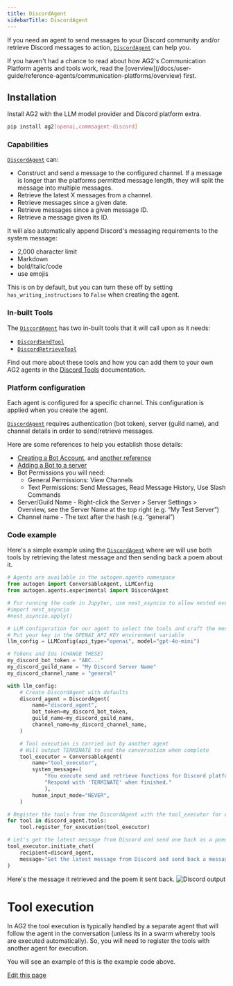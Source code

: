 ```yaml
---
title: DiscordAgent
sidebarTitle: DiscordAgent
---
```


If you need an agent to send messages to your Discord community and/or retrieve Discord messages to action, [`DiscordAgent`](/docs/api-reference/autogen/agents/experimental/DiscordAgent) can help you.

<Tip>
If you haven't had a chance to read about how AG2's Communication Platform agents and tools work, read the [overview](/docs/user-guide/reference-agents/communication-platforms/overview) first.
</Tip>

## Installation

Install AG2 with the LLM model provider and Discord platform extra.

```bash
pip install ag2[openai,commsagent-discord]
```

### Capabilities

[`DiscordAgent`](/docs/api-reference/autogen/agents/experimental/DiscordAgent) can:
- Construct and send a message to the configured channel. If a message is longer than the platforms permitted message length, they will split the message into multiple messages.
- Retrieve the latest X messages from a channel.
- Retrieve messages since a given date.
- Retrieve messages since a given message ID.
- Retrieve a message given its ID.

It will also automatically append Discord's messaging requirements to the system message:

- 2,000 character limit
- Markdown
- bold/italic/code
- use emojis

This is on by default, but you can turn these off by setting `has_writing_instructions` to `False` when creating the agent.

### In-built Tools

The [`DiscordAgent`](/docs/api-reference/autogen/agents/experimental/DiscordAgent) has two in-built tools that it will call upon as it needs:

- [`DiscordSendTool`](/docs/api-reference/autogen/tools/experimental/DiscordSendTool)
- [`DiscordRetrieveTool`](/docs/api-reference/autogen/tools/experimental/DiscordRetrieveTool)

Find out more about these tools and how you can add them to your own AG2 agents in the [Discord Tools](/docs/user-guide/reference-tools/communication-platforms/discord) documentation.

### Platform configuration

Each agent is configured for a specific channel. This configuration is applied when you create the agent.

[`DiscordAgent`](/docs/api-reference/autogen/agents/experimental/DiscordAgent) requires authentication (bot token), server (guild name), and channel details in order to send/retrieve messages.

Here are some references to help you establish those details:

- [Creating a Bot Account](https://discordpy.readthedocs.io/en/latest/discord.html), and [another reference](https://gist.github.com/SinisterRectus/2d84025f51bc0be37d2f0d0c559c2e35#how-do-i-make-a-discord-bot)
- [Adding a Bot to a server](https://gist.github.com/SinisterRectus/2d84025f51bc0be37d2f0d0c559c2e35#how-do-i-add-a-discord-bot-to-my-server)
- Bot Permissions you will need:
    - General Permissions: View Channels
    - Text Permissions: Send Messages, Read Message History, Use Slash Commands
- Server/Guild Name - Right-click the Server > Server Settings > Overview, see the Server Name at the top right (e.g. “My Test Server”)
- Channel name - The text after the hash (e.g. “general”)

### Code example

Here's a simple example using the [`DiscordAgent`](/docs/api-reference/autogen/agents/experimental/DiscordAgent) where we will use both tools by retrieving the latest message and then sending back a poem about it.

```python
# Agents are available in the autogen.agents namespace
from autogen import ConversableAgent, LLMConfig
from autogen.agents.experimental import DiscordAgent

# For running the code in Jupyter, use nest_asyncio to allow nested event loops
#import nest_asyncio
#nest_asyncio.apply()

# LLM configuration for our agent to select the tools and craft the message
# Put your key in the OPENAI_API_KEY environment variable
llm_config = LLMConfig(api_type="openai", model="gpt-4o-mini")

# Tokens and Ids (CHANGE THESE)
my_discord_bot_token = "ABC..."
my_discord_guild_name = "My Discord Server Name"
my_discord_channel_name = "general"

with llm_config:
    # Create DiscordAgent with defaults
    discord_agent = DiscordAgent(
        name="discord_agent",
        bot_token=my_discord_bot_token,
        guild_name=my_discord_guild_name,
        channel_name=my_discord_channel_name,
    )

    # Tool execution is carried out by another agent
    # Will output TERMINATE to end the conversation when complete
    tool_executor = ConversableAgent(
        name="tool_executor",
        system_message=(
            "You execute send and retrieve functions for Discord platforms.\n"
            "Respond with 'TERMINATE' when finished."
            ),
        human_input_mode="NEVER",
    )

# Register the tools from the DiscordAgent with the tool_executor for execution
for tool in discord_agent.tools:
    tool.register_for_execution(tool_executor)

# Let's get the latest message from Discord and send one back as a poem.
tool_executor.initiate_chat(
    recipient=discord_agent,
    message="Get the latest message from Discord and send back a message with a poem about it."
)
```

Here's the message it retrieved and the poem it sent back.
![Discord output](../assets/commsagents_discordoutput.png)

# Tool execution

In AG2 the tool execution is typically handled by a separate agent that will follow the agent in the conversation (unless its in a swarm whereby tools are executed automatically). So, you will need to register the tools with another agent for execution.

You will see an example of this is the example code above.

<div className="edit-url-container">
    <a className="edit-url" href="https://github.com/ag2ai/ag2/edit/main/website/docs/user-guide/reference-agents/communication-platforms/discordagent.mdx" target='_blank'><Icon icon="pen" iconType="solid" size="13px"/> Edit this page</a>
</div>
